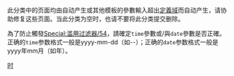 此分类中的页面均由{{tl|Template error}}自动产生或其他模板的參數輸入超出[[定義域|定義域]]而自动产生，请协助修复这些页面。当此分类为空时，也请不要将此分类提交删除。

為了防止觸發[[Special:滥用过滤器/54|Special:滥用过滤器/54]]，請確定<code>time</code>參數或/與<code>date</code>參數是否正確。正确的<code>time</code>参数格式一般是yyyy-mm-dd（如{{CURRENTYEAR}}-{{CURRENTMONTH}}-{{CURRENTDAY2}}）；正确的<code>date</code>参数格式一般是yyyy年mm月（如{{CURRENTYEAR}}年{{CURRENTMONTHNAME}}）。
{{hiddencat}}
{{empty category}}
{{積壓}}
[[Category:维基百科模板参数问题|时]]